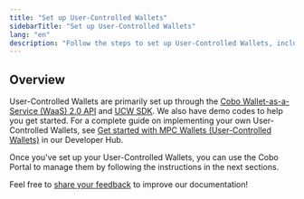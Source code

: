```yaml
---
title: "Set up User-Controlled Wallets"
sidebarTitle: "Set up User-Controlled Wallets"
lang: "en"
description: "Follow the steps to set up User-Controlled Wallets, including prerequisites and necessary actions."
---
```


## Overview

User-Controlled Wallets are primarily set up through the [Cobo Wallet-as-a-Service (WaaS) 2.0 API](https://www.cobo.com/developers/v2/guides/overview/introduction) and [UCW SDK](https://www.cobo.com/developers/v2/developer-tools/quickstart-ucw-ios). We also have demo codes to help you get started. For a complete guide on implementing your own User-Controlled Wallets, see [Get started with MPC Wallets (User-Controlled Wallets)](https://www.cobo.com/developers/v2/guides/mpc-wallets/get-started-ucw) in our Developer Hub.

Once you've set up your User-Controlled Wallets, you can use the Cobo Portal to manage them by following the instructions in the next sections.

<Tip>Feel free to [share your feedback](https://forms.zohopublic.com/cobo/form/DocumentFeedbackForm/formperma/QvLOhxJv1_JMsJ-1dleZ8Itb_7rzN-LtgvsDdxosoVI?referrername=manuals) to improve our documentation!</Tip>